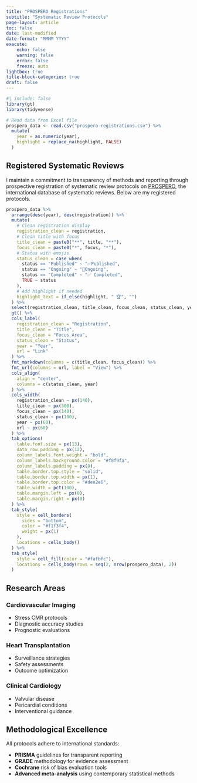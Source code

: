 ```yaml
---
title: "PROSPERO Registrations"
subtitle: "Systematic Review Protocols"
page-layout: article
toc: false
date: last-modified
date-format: "MMMM YYYY"
execute:
    echo: false
    warning: false
    error: false
    freeze: auto
lightbox: true
title-block-categories: true
draft: false
---
```


```r
#| include: false
library(gt)
library(tidyverse)

# Read data from Excel file
prospero_data <- read.csv("prospero-registrations.csv") %>%
  mutate(
    year = as.numeric(year),
    highlight = replace_na(highlight, FALSE)
  )
```

## Registered Systematic Reviews

I maintain a commitment to transparency of methods and reporting through prospective registration of systematic review protocols on [PROSPERO](https://www.crd.york.ac.uk/prospero/), the international database of systematic reviews. Below are my registered protocols.

```r
prospero_data %>%
  arrange(desc(year), desc(registration)) %>%
  mutate(
    # Clean registration display
    registration_clean = registration,
    # Clean title with focus
    title_clean = paste0("**", title, "**"),
    focus_clean = paste0("*", focus, "*"),
    # Status with emojis
    status_clean = case_when(
      status == "Published" ~ "✅Published",
      status == "Ongoing" ~ "🔄Ongoing", 
      status == "Completed" ~ "✅ Completed",
      TRUE ~ status
    ),
    # Add highlight if needed
    highlight_text = if_else(highlight, " 🏆", "")
  ) %>%
  select(registration_clean, title_clean, focus_clean, status_clean, year, url) %>%
  gt() %>%
  cols_label(
    registration_clean = "Registration",
    title_clean = "Title",
    focus_clean = "Focus Area",
    status_clean = "Status", 
    year = "Year",
    url = "Link"
  ) %>%
  fmt_markdown(columns = c(title_clean, focus_clean)) %>%
  fmt_url(columns = url, label = "View") %>%
  cols_align(
    align = "center",
    columns = c(status_clean, year)
  ) %>%
  cols_width(
    registration_clean ~ px(140),
    title_clean ~ px(300),
    focus_clean ~ px(140),
    status_clean ~ px(100),
    year ~ px(60),
    url ~ px(60)
  ) %>%
  tab_options(
    table.font.size = px(13),
    data_row.padding = px(12),
    column_labels.font.weight = "bold",
    column_labels.background.color = "#f8f9fa",
    column_labels.padding = px(8),
    table.border.top.style = "solid",
    table.border.top.width = px(1),
    table.border.top.color = "#dee2e6",
    table.width = pct(100),
    table.margin.left = px(0),
    table.margin.right = px(0)
  ) %>%
  tab_style(
    style = cell_borders(
      sides = "bottom",
      color = "#f1f3f4",
      weight = px(1)
    ),
    locations = cells_body()
  ) %>%
  tab_style(
    style = cell_fill(color = "#fafbfc"),
    locations = cells_body(rows = seq(2, nrow(prospero_data), 2))
  )
```

## Research Areas

::: {.grid}
::: {.g-col-12 .g-col-md-4}
### Cardiovascular Imaging
- Stress CMR protocols
- Diagnostic accuracy studies  
- Prognostic evaluations
:::

::: {.g-col-12 .g-col-md-4}
### Heart Transplantation
- Surveillance strategies
- Safety assessments
- Outcome optimization
:::

::: {.g-col-12 .g-col-md-4}
### Clinical Cardiology
- Valvular disease
- Pericardial conditions
- Interventional guidance
:::
:::

## Methodological Excellence

All protocols adhere to international standards:

- **PRISMA** guidelines for transparent reporting
- **GRADE** methodology for evidence assessment  
- **Cochrane** risk of bias evaluation tools
- **Advanced meta-analysis** using contemporary statistical methods